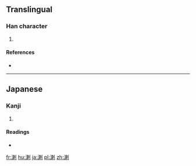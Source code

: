 ==Translingual==

===Han character===
{{Han char|rn=85|rad=水|as=09|sn=12|four=|canj=EDLN}}

# {{defn|Han|sort=水09}}

====References====
* {{Han ref|kx=0639.111|hdz=31671.011|uh=6E82|ud=28290}}

----

==Japanese==

===Kanji===
{{ja-kanji|grade=|rs=水09}}

# {{defn|lang=ja|sort=水09}}

====Readings====
* {{ja-readings|on=[[らつ]] (ratsu)|kun=}}

[[fr:溂]]
[[hu:溂]]
[[ja:溂]]
[[pl:溂]]
[[zh:溂]]